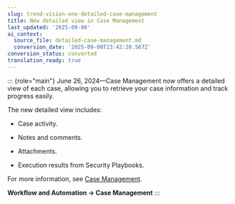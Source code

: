 ```yaml
---
slug: trend-vision-one-detailed-case-management
title: New detailed view in Case Management
last_updated: '2025-09-08'
ai_context:
  source_file: detailed-case-management.md
  conversion_date: '2025-09-08T23:42:20.567Z'
conversion_status: converted
translation_ready: true
---
```


::: {role="main"}
June 26, 2024—Case Management now offers a detailed view of each case, allowing you to retrieve your case information and track progress easily.

The new detailed view includes:

- Case activity.

- Notes and comments.

- Attachments.

- Execution results from Security Playbooks.

For more information, see [Case Management](case-management.mdx).

**Workflow and Automation → Case Management**
:::
